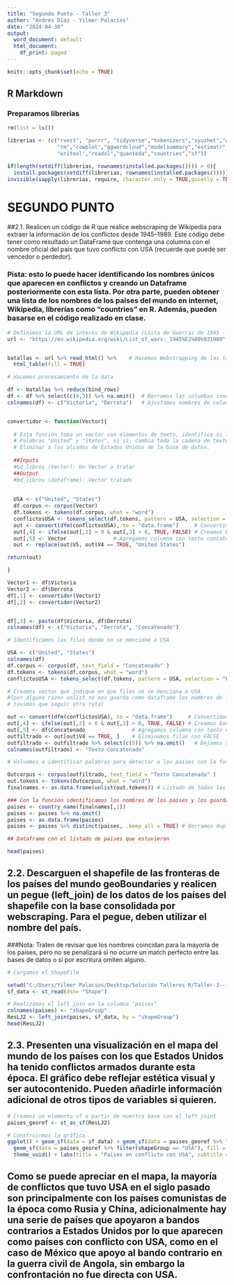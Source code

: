```yaml
---
title: "Segundo Punto - Taller 3"
author: "Andrés Díaz - Yilmer Palacios"
date: "2024-04-30"
output:
  word_document: default
  html_document:
    df_print: paged
---
```


```r
knitr::opts_chunk$set(echo = TRUE)
```

## R Markdown

### Preparamos librerías

```r

rm(list = ls())

librerias <- (c("rvest", "purrr", "tidyverse","tokenizers","syuzhet","wordcloud",
                "tm","cowplot","ggwordcloud","modelsummary","estimatr","sandwich",
                "writexl","readxl","quanteda","countries","sf"))

if(length(setdiff(librerias, rownames(installed.packages()))) > 0){
  install.packages(setdiff(librerias, rownames(installed.packages())))}
invisible(sapply(librerias, require, character.only = TRUE,quietly = TRUE))


```

# SEGUNDO PUNTO

##2.1. Realicen un código de R que realice webscraping de Wikipedia para extraer la información de los conflictos desde 1945–1989. Este código debe tener como resultado un DataFrame que contenga una columna con el nombre oficial del país que tuvo conflicto con USA (recuerde que puede ser vencedor o perdedor).

### Pista: esto lo puede hacer identificando los nombres únicos que aparecen en conflictos y creando un Dataframe posteriormente con esta lista. Por otra parte, pueden obtener una lista de los nombres de los países del mundo en internet, Wikipedia, librerías como “countries” en R. Además, pueden basarse en el código realizado en clase.


```r

# Definimos la URL de interés de Wikipedia (Lista de Guerras de 1945 - 1989)
url <- "https://en.wikipedia.org/wiki/List_of_wars:_1945%E2%80%931989"


batallas <- url %>% read_html() %>%    # Hacemos Webscrapping de las tablas
  html_table(fill = TRUE)

# Hacemos procesamiento de la data

df <- batallas %>% reduce(bind_rows)
df <- df %>% select(c(4,5)) %>% na.omit()  # Borramos las columbas innecesarias y las filas con NA
colnames(df) <- c("Victoria", "Derrota")   # Ajustamos nombres de columna


convertidor <- function(Vector){
  
  # Esta función toma un vector con elementos de texto, identifica si los elementos tienen las
  # Palabras "United" y "States", si si, cambia toda la cadena de texto por la palabra United States para
  # Eliminar a los aliados de Estados Unidos de la base de datos.
  
  ##Inputs
  #bd_libros (Vector): Un Vector a tratar
  ##Output
  #bd_libros (dataframe): Vector tratado
  
  
  USA <- c("United", "States")
  df.corpus <- corpus(Vector)
  df.tokens <- tokens(df.corpus, what = "word")
  conflictosUSA <- tokens_select(df.tokens, pattern = USA, selection = "keep")
  out <- convert(dfm(conflictosUSA), to = "data.frame")     # Convertimos lista como dataframe
  out[,4] <- ifelse(out[,2] > 0 & out[,3] > 0, TRUE, FALSE) # Creamos booleano que es TRUE si ambas palabras son "United" "States"
  out[,5] <- Vector               # Agregamos columna con texto concatenado
  out <- replace(out$V5, out$V4 == TRUE, "United States")

return(out)

}

Vector1 <- df$Victoria
Vector2 <- df$Derrota
df[,1] <- convertidor(Vector1)
df[,2] <- convertidor(Vector2) 


df[,3] <- paste(df$Victoria, df$Derrota)
colnames(df) <- c("Victoria", "Derrota", "Concatenado")

# Identificamos las filas donde no se mencione a USA

USA <- c("United", "States")
colnames(df)
df.corpus <- corpus(df, text_field = "Concatenado" )
df.tokens <- tokens(df.corpus, what = "word")
conflictosUSA <- tokens_select(df.tokens, pattern = USA, selection = "keep")

# Creamos vector que indique en que filas no se menciona a USA 
#(por alguna razón unlist no nos guarda como dataframe los nombres de las filas del vector entonces
# tuvimos que seguir otra ruta)

out <- convert(dfm(conflictosUSA), to = "data.frame")     # Convertimos lista como dataframe
out[,4] <- ifelse(out[,2] > 0 & out[,3] > 0, TRUE, FALSE) # Creamos booleano que es TRUE si el vector contiene ambas palabras "United" "States"
out[,5] <- df$Concatenado               # Agregamos columna con texto concatenado
outfiltrado <- out[out$V4 == TRUE, ]    # Eliminamos filas con FALSE
outfiltrado <- outfiltrado %>% select(c(5)) %>% na.omit()   # Dejamos solo la fila de interés
colnames(outfiltrado) <- "Texto Concatenado"

# Volvemos a identificar palabras para detectar a los países con la función country_name

Outcorpus <- corpus(outfiltrado, text_field = "Texto Concatenado" )
out.tokens <- tokens(Outcorpus, what = "word")
finalnames <- as.data.frame(unlist(out.tokens)) # Listado de todas las palabras

### Con la función identificamos los nombres de los países y los guardamos con notación a ISO 3166 - Lo del bono ;)
paises <- country_name(finalnames[,1])   
paises <- paises %>% na.omit()
paises <- as.data.frame(paises)
paises <- paises %>% distinct(paises, .keep_all = TRUE) # Borramos duplicados

## Dataframe con el listado de paises que estuvieron 

head(paises)

```

## 2.2. Descarguen el shapefile de las fronteras de los países del mundo geoBoundaries y realicen un pegue (left_join) de los datos de los países del shapefile con la base consolidada por webscraping. Para el pegue, deben utilizar el nombre del país.

###Nota: Traten de revisar que los nombres coincidan para la mayoría de los países, pero no se penalizará si no ocurre un match perfecto entre las bases de datos o si por escritura omiten alguno.

```r
# Cargamos el ShapeFile

setwd("C:/Users/Yilmer Palacios/Desktop/Solución Talleres R/Taller-3---R/")
sf_data <- st_read(dsn= "Shape")

# Realizamos el left join en la columna "paises"
colnames(paises) <- "shapeGroup"
ResLJ2 <- left_join(paises, sf_data, by = "shapeGroup")
head(ResLJ2)

```
## 2.3. Presenten una visualización en el mapa del mundo de los países con los que Estados Unidos ha tenido conflictos armados durante esta época. El gráfico debe reflejar estética visual y ser autocontenido. Pueden añadirle información adicional de otros tipos de variables si quieren.

```r

# Creamos un elemento sf a partir de nuestra base con el left joint
paises_georef <- st_as_sf(ResLJ2)

# Construirmos la gráfica
ggplot() + geom_sf(data = sf_data) + geom_sf(data = paises_georef %>% filter(shapeGroup != "USA"), fill = "red", alpha = 0.5 ) + 
  geom_sf(data = paises_georef %>% filter(shapeGroup == "USA"), fill = "blue", alpha = 0.5 ) + 
  theme_void() + labs(title = "Paises en conflicto con USA", subtitle = "Desde 1945 hasta 1989", caption = "Nota: Se incluyen países que apoyaron al bando contrario en conflictos donde Estados Unidos no fue el principal protagonista")


```
## Como se puede apreciar en el mapa, la mayoría de conflictos que tuvo USA en el siglo pasado son principalmente con los países comunistas de la época como Rusia y China, adicionalmente hay una serie de países que apoyaron a bandos contrarios a Estados Unidos por lo que aparecen como países con conflicto con USA, como en el caso de México que apoyo al bando contrario en la guerra civil de Angola, sin embargo la confrontación no fue directa con USA.